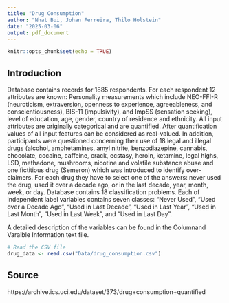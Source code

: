 ```yaml
---
title: "Drug Consumption"
author: "Nhat Bui, Johan Ferreira, Thilo Holstein"
date: "2025-03-06"
output: pdf_document
---
```


```r
knitr::opts_chunk$set(echo = TRUE)
```

## Introduction

Database contains records for 1885 respondents. For each respondent 12 attributes are known: Personality measurements which include NEO-FFI-R (neuroticism, extraversion, openness to experience, agreeableness, and conscientiousness), BIS-11 (impulsivity), and ImpSS (sensation seeking), level of education, age, gender, country of residence and ethnicity. All input attributes are originally categorical and are quantified. After quantification values of all input features can be considered as real-valued. In addition, participants were questioned concerning their use of 18 legal and illegal drugs (alcohol, amphetamines, amyl nitrite, benzodiazepine, cannabis, chocolate, cocaine, caffeine, crack, ecstasy, heroin, ketamine, legal highs, LSD, methadone, mushrooms, nicotine and volatile substance abuse and one fictitious drug (Semeron) which was introduced to identify over-claimers. For each drug they have to select one of the answers: never used the drug, used it over a decade ago, or in the last decade, year, month, week, or day.
Database contains 18 classification problems. Each of independent label variables contains seven classes: "Never Used", "Used over a Decade Ago", "Used in Last Decade", "Used in Last Year", "Used in Last Month", "Used in Last Week", and "Used in Last Day".

A detailed description of the variables can be found in the Columnand Varaible Information text file.

```r
# Read the CSV file
drug_data <- read.csv("Data/drug_consumption.csv")
```

## Source
https://archive.ics.uci.edu/dataset/373/drug+consumption+quantified